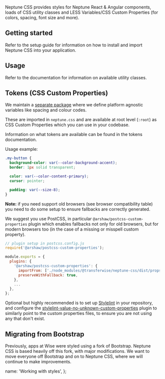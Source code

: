 

Neptune CSS provides styles for Neptune React & Angular components, loads of CSS utility classes and LESS Variables/CSS Custom Properties (for colors, spacing, font size and more).

## Getting started

Refer to the <DocumentLink href="/about/Setup">setup guide</DocumentLink> for information on how to install and import Neptune CSS into your application.

## Usage

Refer to the <DocumentLink href="/styles/core/Typography">documentation</DocumentLink> for information on available utility classes.

## Tokens (CSS Custom Properties)

We maintain a [separate package](https://www.npmjs.com/package/@transferwise/neptune-tokens) where we define platform agnostic variables like spacing and colour codes.

These are imported in `neptune.css` and are available at root level (`:root`) as <Link href="https://developer.mozilla.org/en-US/docs/Web/CSS/--*" target="_blank">CSS Custom Properties</Link> which you can use in your codebase.

Information on what tokens are available can be found in the <DocumentLink href="/styles/tokens/Colors">tokens documentation</DocumentLink>.

Usage example:

```css
.my-button {
  background-color: var(--color-background-accent);
  border: 1px solid transparent;

  color: var(--color-content-primary);
  cursor: pointer;

  padding: var(--size-8);
}
```

**Note:** if you need support old browsers (see <Link href="https://developer.mozilla.org/en-US/docs/Web/CSS/--*#browser_compatibility" target="_blank">browser compatibility table</Link>) you need to do some setup to ensure fallbacks are correctly generated.

We suggest you use <Link href="https://postcss.org/" target="_blank">PostCSS</Link>, in particular <code><Link target="_blank" href="https://www.npmjs.com/package/@arshaw/postcss-custom-properties">@arshaw/postcss-custom-properties</Link></code> plugin which enables fallbacks not only for old browsers, but for modern browsers too (in the case of a missing or misspell custom property).

```js
// plugin setup in postcss.config.js
require('@arshaw/postcss-custom-properties');

module.exports = {
  plugins: {
    '@arshaw/postcss-custom-properties': {
      importFrom: ['./node_modules/@transferwise/neptune-css/dist/props/neptune-tokens.css'],
      preserveWithFallback: true,
    },
    ...
  },
};
```

Optional but highly recommended is to set up [Stylelint](https://stylelint.io) in your repository, and configure the [stylelint-value-no-unknown-custom-properties](https://github.com/csstools/stylelint-value-no-unknown-custom-properties) plugin to similarly point to the custom properties files, to ensure you are not using any that don't exist.

## Migrating from Bootstrap

Previously, apps at Wise were styled using a fork of <Link target="_blank" href="https://bootstrap.transferwise.com/">Bootstrap</Link>. Neptune CSS is based heavily off this fork, with major modifications. We want to move everyone off Bootstrap and on to Neptune CSS, where we will continue to make improvements.

  name: 'Working with styles',
};
